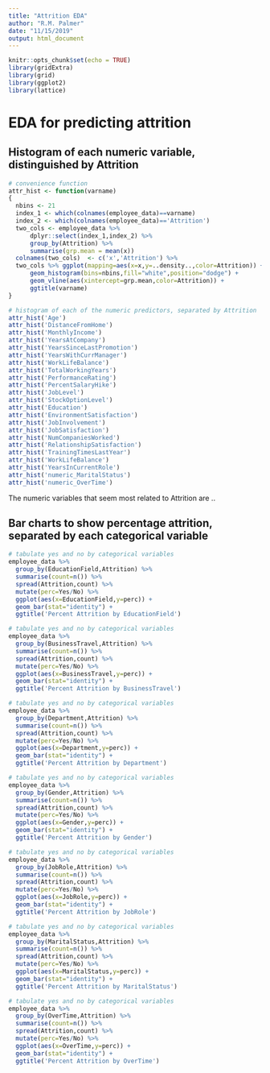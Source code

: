 ```yaml
---
title: "Attrition EDA"
author: "R.M. Palmer"
date: "11/15/2019"
output: html_document
---
```


```r
knitr::opts_chunk$set(echo = TRUE)
library(gridExtra)
library(grid)
library(ggplot2)
library(lattice)
```

# EDA for predicting attrition

## Histogram of each numeric variable, distinguished by Attrition

```r
# convenience function
attr_hist <- function(varname)
{
  nbins <- 21
  index_1 <- which(colnames(employee_data)==varname)
  index_2 <- which(colnames(employee_data)=='Attrition')
  two_cols <- employee_data %>%
      dplyr::select(index_1,index_2) %>%
      group_by(Attrition) %>%
      summarise(grp.mean = mean(x)) 
  colnames(two_cols)  <- c('x','Attrition') %>%
  two_cols %>% ggplot(mapping=aes(x=x,y=..density..,color=Attrition)) +
      geom_histogram(bins=nbins,fill="white",position="dodge") +
      geom_vline(aes(xintercept=grp.mean,color=Attrition)) + 
      ggtitle(varname) 
}

# histogram of each of the numeric predictors, separated by Attrition
attr_hist('Age')
attr_hist('DistanceFromHome')
attr_hist('MonthlyIncome')
attr_hist('YearsAtCompany')
attr_hist('YearsSinceLastPromotion')
attr_hist('YearsWithCurrManager')
attr_hist('WorkLifeBalance')
attr_hist('TotalWorkingYears')
attr_hist('PerformanceRating')
attr_hist('PercentSalaryHike')
attr_hist('JobLevel')
attr_hist('StockOptionLevel')
attr_hist('Education')
attr_hist('EnvironmentSatisfaction')
attr_hist('JobInvolvement')
attr_hist('JobSatisfaction')
attr_hist('NumCompaniesWorked')
attr_hist('RelationshipSatisfaction')
attr_hist('TrainingTimesLastYear')
attr_hist('WorkLifeBalance')
attr_hist('YearsInCurrentRole')
attr_hist('numeric_MaritalStatus')
attr_hist('numeric_OverTime')

```
The numeric variables that seem most related to Attrition are ..


## Bar charts to show percentage attrition, separated by each categorical variable

```r
# tabulate yes and no by categorical variables
employee_data %>%
  group_by(EducationField,Attrition) %>%
  summarise(count=n()) %>%
  spread(Attrition,count) %>% 
  mutate(perc=Yes/No) %>% 
  ggplot(aes(x=EducationField,y=perc)) + 
  geom_bar(stat="identity") +
  ggtitle('Percent Attrition by EducationField')
```

```r
# tabulate yes and no by categorical variables
employee_data %>%
  group_by(BusinessTravel,Attrition) %>%
  summarise(count=n()) %>%
  spread(Attrition,count) %>% 
  mutate(perc=Yes/No) %>% 
  ggplot(aes(x=BusinessTravel,y=perc)) + 
  geom_bar(stat="identity") +
  ggtitle('Percent Attrition by BusinessTravel')
```

```r
# tabulate yes and no by categorical variables
employee_data %>%
  group_by(Department,Attrition) %>%
  summarise(count=n()) %>%
  spread(Attrition,count) %>% 
  mutate(perc=Yes/No) %>% 
  ggplot(aes(x=Department,y=perc)) + 
  geom_bar(stat="identity") +
  ggtitle('Percent Attrition by Department')
```

```r
# tabulate yes and no by categorical variables
employee_data %>%
  group_by(Gender,Attrition) %>%
  summarise(count=n()) %>%
  spread(Attrition,count) %>% 
  mutate(perc=Yes/No) %>% 
  ggplot(aes(x=Gender,y=perc)) + 
  geom_bar(stat="identity") +
  ggtitle('Percent Attrition by Gender')
```

```r
# tabulate yes and no by categorical variables
employee_data %>%
  group_by(JobRole,Attrition) %>%
  summarise(count=n()) %>%
  spread(Attrition,count) %>% 
  mutate(perc=Yes/No) %>% 
  ggplot(aes(x=JobRole,y=perc)) + 
  geom_bar(stat="identity") +
  ggtitle('Percent Attrition by JobRole')
```

```r
# tabulate yes and no by categorical variables
employee_data %>%
  group_by(MaritalStatus,Attrition) %>%
  summarise(count=n()) %>%
  spread(Attrition,count) %>% 
  mutate(perc=Yes/No) %>% 
  ggplot(aes(x=MaritalStatus,y=perc)) + 
  geom_bar(stat="identity") +
  ggtitle('Percent Attrition by MaritalStatus')
```

```r
# tabulate yes and no by categorical variables
employee_data %>%
  group_by(OverTime,Attrition) %>%
  summarise(count=n()) %>%
  spread(Attrition,count) %>% 
  mutate(perc=Yes/No) %>% 
  ggplot(aes(x=OverTime,y=perc)) + 
  geom_bar(stat="identity") +
  ggtitle('Percent Attrition by OverTime')
```

